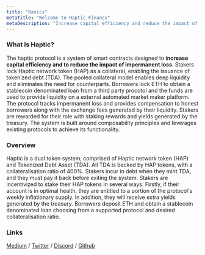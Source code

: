 ```yaml
---
title: "Basics"
metaTitle: "Welcome to Haptic Finance"
metaDescription: "Increase capital efficiency and reduce the impact of impermanent loss."
---
```


### What is Haptic?

The haptic protocol is a system of smart contracts designed to **increase capital efficiency and to reduce the impact of impermanent loss**. Stakers lock Haptic network token (HAP) as a collateral, enabling the issuance of tokenized debt (TDA). The pooled collateral model enables deep liquidity and eliminates the need for counterparts. Borrowers lock ETH to obtain a stablecoin denominated loan from a third party procotol and the funds are used to provide liquidity on a external automated market maker platform. The protocol tracks impermanent loss and provides compensation to honest borrowers along with the exchange fees generated by their liquidity. Stakers are rewarded for their role with staking rewards and yields generated by the treasury. The system is built around composability principles and leverages existing protocols to achieve its functionality.

### Overview

Haptic is a dual token system, comprised of Haptic network token (HAP) and Tokenized Debt Asset (TDA). All TDA is backed by HAP tokens, with a collateralisation ratio of 400%. Stakers incur in debt when they mint TDA, and they must pay it back before exiting the system. Stakers are incentivized to stake their HAP tokens in several ways. Firstly, if their account is in optimal health, they are entitled to a portion of the protocol's weekly inflationary supply. In addition, they will receive extra yields generated by the treasury. Borrowers deposit ETH and obtain a stablecoin denominated loan choosing from a supported protocol and desired collateralisation ratio.
### Links

[Medium](https://hapticfinance.medium.com/) / [Twitter](https://twitter.com/hapticfinance/) / [Discord](https://twitter.com/hapticfinance/) / [Github](https://github.com/hapticfinance/)